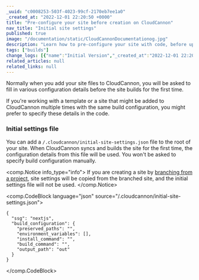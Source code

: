 ```yaml
---
_uuid: "c0008253-503f-4023-99cf-2170eb7ee1a0"
_created_at: "2022-12-01 22:20:50 +0000"
title: "Pre-configure your site before creation on CloudCannon"
nav_title: "Initial site settings"
published: true
image: "/documentation/static/CloudCannonDocumentationog.jpg"
description: "Learn how to pre-configure your site with code, before uploading it to CloudCannon."
tags: ["builds"]
change_logs: [{"name":"Initial Version","_created_at":"2022-12-01 22:20:50 +0000"}]
related_articles: null
related_links: null
---
```


Normally when you add your site files to CloudCannon, you will be asked to fill in various configuration details before the site builds for the first time.

If you're working with a template or a site that might be added to CloudCannon multiple times with the same build configuration, you might prefer to specify these details in the code.

### Initial settings file

You can add a `/.cloudcannon/initial-site-settings.json` file to the root of your site. When CloudCannon syncs and builds the site for the first time, the configuration details from this file will be used. You won't be asked to specify build configuration manually.

<comp.Notice info_type="info">
  If you are creating a site by [branching from a project](/documentation/articles/enabling-editor-branching-with-projects/), site settings will be copied from the branched site, and the initial settings file will not be used.
</comp.Notice>

<comp.CodeBlock language="json" source="/.cloudcannon/initial-site-settings.json">
```
{
  "ssg": "nextjs",
  "build_configuration": {
    "preserved_paths": "",
    "environment_variables": [],
    "install_command": "",
    "build_command": "",
    "output_path": "out"
  }
}
```
</comp.CodeBlock>
